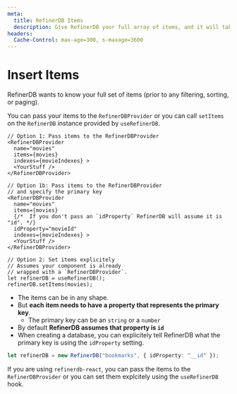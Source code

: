 ```yaml
---
meta:
  title: RefinerDB Items
  description: Give RefinerDB your full array of items, and it will take care of the filtering, sorting, and paging for you.
headers:
  Cache-Control: max-age=300, s-maxage=3600
---
```


# Insert Items

RefinerDB wants to know your full set of items (prior to any filtering, sorting, or paging).

You can pass your items to the `RefinerDBProvider` or you can call `setItems` on
the `RefinerDB` instance provided by `useRefinerDB`.

```tsx
// Option 1: Pass items to the RefinerDBProvider
<RefinerDBProvider
  name="movies"
  items={movies}
  indexes={movieIndexes} >
  <YourStuff />
</RefinerDBProvider>

// Option 1b: Pass items to the RefinerDBProvider
// and specify the primary key
<RefinerDBProvider
  name="movies"
  items={movies}
  {/*  If you don't pass an `idProperty` RefinerDB will assume it is "id". */}
  idProperty="movieId"
  indexes={movieIndexes} >
  <YourStuff />
</RefinerDBProvider>

// Option 2: Set items explicitely
// Assumes your component is already
// wrapped with a `RefinerDBProvider`.
let refinerDB = useRefinerDB();
refinerDB.setItems(movies);
```

- The items can be in any shape.
- But **each item needs to have a property that represents the primary key**.
  - The primary key can be an `string` or a `number`
- By default **RefinerDB assumes that property is `id`**
- When creating a database, you can explicitely tell RefinerDB what the primary key is using the `idProperty` setting.

```ts
let refinerDB = new RefinerDB("bookmarks", { idProperty: "__id" });
```

If you are using `refinerdb-react`, you can pass the items to the `RefinerDBProvider` or
you can set them explcitely using the `useRefinerDB` hook.
